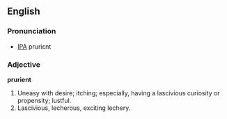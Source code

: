 ==English==

===Pronunciation===
*[[IPA]] pruriεnt

===Adjective===

'''prurient'''

#Uneasy with desire; itching; especially, having a lascivious curiosity or propensity; lustful.
#Lascivious, lecherous, exciting lechery.